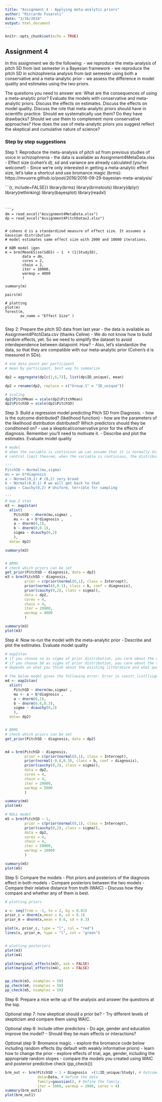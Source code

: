 ```yaml
---
title: "Assignment 4 - Applying meta-analytic priors"
author: "Riccardo Fusaroli"
date: "3/16/2018"
output: html_document
---
```


```r
knitr::opts_chunk$set(echo = TRUE)
```

## Assignment 4

In this assignment we do the following:
- we reproduce the meta-analysis of pitch SD from last semester in a Bayesian framework
- we reproduce the pitch SD in schizophrenia analysis from last semester using both a conservative and a meta-analytic prior
- we assess the difference in model quality and estimates using the two priors.

The questions you need to answer are: What are the consequences of using a meta-analytic prior? Evaluate the models with conservative and meta-analytic priors. Discuss the effects on estimates. Discuss the effects on model quality. Discuss the role that meta-analytic priors should have in scientific practice. Should we systematically use them? Do they have drawbacks? Should we use them to complement more conservative approaches? How does the use of meta-analytic priors you suggest reflect the skeptical and cumulative nature of science?

### Step by step suggestions

Step 1: Reproduce the meta-analysis of pitch sd from previous studies of voice in schizophrenia
- the data is available as Assignment4MetaData.xlsx
- Effect size (cohen's d), sd and variance are already calculated (you're welcome!)
- Since we're only interested in getting a meta-analytic effect size, let's take a shortcut and use bromance magic (brms): https://mvuorre.github.io/post/2016/2016-09-29-bayesian-meta-analysis/

```{r, include=FALSE}}
library(brms)
library(brmstools)
library(dplyr)
library(rethinking)
library(bayesplot)
library(readxl)

```


```r

dm = read_excel("Assignment4MetaData.xlsx")
dp = read_excel("Assignment4PitchDatav2.xlsx")


# cohens d is a standardized measure of effect size. It assumes a Gaussian distribution
# model estimates same effect size with 2000 and 10000 iterations.

# KØR model igen
m = brm(MeanES|se(SdES) ~ 1  + (1|StudyID),
        data = dm,
        cores = 2,
        chain = 2,
        iter = 10000,
        warmup = 4000
        )

summary(m)

pairs(m)

# plotting
plot(m)
forest(m,
       av_name = "Effect Size" )


```


Step 2: Prepare the pitch SD data from last year
- the data is available as Assignment4PitchData.csv (thanks Celine)
- We do not know how to build random effects, yet. So we need to simplify the dataset to avoid interdependence between datapoint: How?
- Also, let's standardize the data, so that they are compatible with our meta-analytic prior (Cohen's d is measured in SDs).

```r
# one data point per participant
# mean by participant, best way to summarize

dp2 = aggregate(dp[c(2,6,7)], list(dp$ID_unique), mean)

dp2 = rename(dp2, replace = c("Group.1" = "ID_unique"))

# scaling
dp2$PitchMean = scale(dp2$PitchMean)
dp2$PitchSD = scale(dp2$PitchSD)

```


Step 3: Build a regression model predicting Pitch SD from Diagnosis.
- how is the outcome distributed? (likelihood function)
- how are the parameters of the likelihood distribution distributed? Which predictors should they be conditioned on?
- use a skeptical/conservative prior for the effects of diagnosis. Remember you'll need to motivate it.
- Describe and plot the estimates. Evaluate model quality

```r

# model
# when the variable is continious we can assume that it is normally distributed as most phenomena are (least error)
# central limit theorem, when the variable is continious, the distribution of the mean of the distribution tends to be Gaussian

'''
PitchSD ~ Normal(mu,sigma)
mu = a+ b*diagnosis
a ~ Normal(0,1) # (0,2) very broad
b ~ Normal(0,0.1) # we will get back to that
sigma ~ Cauchy(0,2) # Uniform, terrible for sampling

'''
# map 2 stan
m3 <- map2stan(
  alist(
    PitchSD ~ dnorm(mu,sigma) ,
    mu <- a + b*diagnosis ,
    a ~ dnorm(0,1),
    b ~ dnorm(0,0.1),
    sigma ~ dcauchy(0,2)
    ), 
  data= dp2)

summary(m3)


# BRMS
# check which priors can be set
get_prior(PitchSD ~ diagnosis, data = dp2)
m3 = brm(PitchSD ~ diagnosis,
         prior = c(prior(normal(0,1), class = Intercept),
         prior(normal(0,0.1), class = b, coef = diagnosis),
         prior(cauchy(0,2), class = sigma)),
         data = dp2,
         cores = 4,
         chain = 4,
         iter = 20000,
         warmup = 4000
         )

summary(m3)
plot(m3)

```


Step 4: Now re-run the model with the meta-analytic prior
- Describe and plot the estimates. Evaluate model quality

```r

# map2stan
# if you choose se as sigma of prior distribution, you care about the underlying true effect
# if you choose SD as sigma of prior distribution, you care about the thruth of your study.
# depends on what you think about the existing litterature and what question you are asking.

# the below model gives the following error: Error in constr_list[[sigma_name]] : no such index at level 1
m4 <- map2stan(
  alist(
    PitchSD ~ dnorm(mu,sigma) ,
    mu <- a + b*diagnosis ,
    a ~ dnorm(0,1),
    b ~ dnorm(0.6,0.3),
    sigma ~ dcauchy(0,2)
    ), 
  data= dp2)


# BRMS
# check which priors can be set
get_prior(PitchSD ~ diagnosis, data = dp2)


m4 = brm(PitchSD ~ diagnosis,
         prior = c(prior(normal(0,1), class = Intercept),
         prior(normal(-0.6,0.3), class = b, coef = diagnosis),
         prior(cauchy(0,2), class = sigma)),
         data = dp2,
         cores = 4,
         chain = 4,
         iter = 20000,
         warmup = 5000
         )

summary(m4)
plot(m4)

# NULL model
m5 = brm(PitchSD ~ 1,
         prior = c(prior(normal(0,1), class = Intercept),
         prior(cauchy(0,2), class = sigma)),
         data = dp2,
         cores = 4,
         chain = 4,
         iter = 50000,
         warmup = 10000
         )

summary(m5)
plot(m5)

```


Step 5: Compare the models
- Plot priors and posteriors of the diagnosis effect in both models
- Compare posteriors between the two models
- Compare their relative distance from truth (WAIC)
- Discuss how they compare and whether any of them is best.
```r

# plotting priors

x <- seq(from = -1, to = 2, by = 0.01)
prior_c = dnorm(x,mean = 0, sd = 0.1)
prior_m = dnorm(x,mean = 0.6, sd = 0.3)

plot(x, prior_c, type = "l", col = "red")
lines(x, prior_m, type = "l", col = "green")


# plotting posteriors
plot(m3)
plot(m4)

plot(marginal_effects(m3), ask = FALSE)
plot(marginal_effects(m4), ask = FALSE)


pp_check(m3, nsamples = 50)
pp_check(m4, nsamples = 50)
pp_check(m5, nsamples = 50)


```


Step 6: Prepare a nice write up of the analysis and answer the questions at the top.

Optional step 7: how skeptical should a prior be?
- Try different levels of skepticism and compare them using WAIC.

Optional step 8: Include other predictors
- Do age, gender and education improve the model?
- Should they be main effects or interactions?

Optional step 9: Bromance magic.
- explore the bromance code below including random effects (by default with weakly informative priors)
- learn how to change the prior
- explore effects of trial, age, gender, including the appropriate random slopes
- compare the models you created using WAIC and posterior predictive check (pp_check())


```r

brm_out <- brm(PitchSD ~ 1 + Diagnosis  +(1|ID_unique/Study), # Outcome as a function of the predictors as in lme4. 
               data=Data, # Define the data
               family=gaussian(), # Define the family. 
               iter = 5000, warmup = 2000, cores = 4)
summary(brm_out1)
plot(brm_out1)

```

